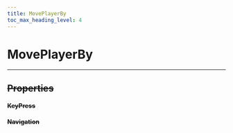 ```yaml
---
title: MovePlayerBy
toc_max_heading_level: 4
---
```


# MovePlayerBy <s generated />

<hr class="solid" />  <s generated />

## Properties <s generated />

#### KeyPress <s generated />

#### Navigation <s generated />

